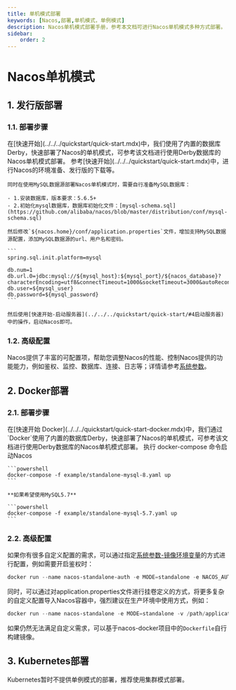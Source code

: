 ```yaml
---
title: 单机模式部署
keywords: [Nacos,部署,单机模式，单例模式]
description: Nacos单机模式部署手册，参考本文档可进行Nacos单机模式多种方式部署。
sidebar:
    order: 2
---
```


# Nacos单机模式

## 1. 发行版部署

### 1.1. 部署步骤

<Tabs>
  <TabItem label="使用Derby数据库">
    在[快速开始](../../../quickstart/quick-start.mdx)中，我们使用了内置的数据库Derby，快速部署了Nacos的单机模式，可参考该文档进行使用Derby数据库的Nacos单机模式部署。
  </TabItem>
  <TabItem label="使用MySQL数据库">
    参考[快速开始](../../../quickstart/quick-start.mdx)中，进行Nacos的环境准备、发行版的下载等。

    同时在使用MySQL数据源部署Nacos单机模式时，需要自行准备MySQL数据库：

    - 1.安装数据库，版本要求：5.6.5+
    - 2.初始化mysql数据库，数据库初始化文件：[mysql-schema.sql](https://github.com/alibaba/nacos/blob/master/distribution/conf/mysql-schema.sql)

    然后修改`${nacos.home}/conf/application.properties`文件，增加支持MySQL数据源配置，添加MySQL数据源的url、用户名和密码。

    ```
    spring.sql.init.platform=mysql

    db.num=1
    db.url.0=jdbc:mysql://${mysql_host}:${mysql_port}/${nacos_database}?characterEncoding=utf8&connectTimeout=1000&socketTimeout=3000&autoReconnect=true
    db.user=${mysql_user}
    db.password=${mysql_password}
    ```

    然后使用[快速开始-启动服务器](../../../quickstart/quick-start/#4启动服务器)中的操作，启动Nacos即可。
  </TabItem>
</Tabs>

### 1.2. 高级配置

Nacos提供了丰富的可配置项，帮助您调整Nacos的性能、控制Nacos提供的功能能力，例如鉴权、监控、数据库、连接、日志等；详情请参考[系统参数](../system-configurations.md)。

## 2. Docker部署

### 2.1. 部署步骤

<Tabs>
  <TabItem label="使用Derby数据库">
    在[快速开始 Docker](../../../quickstart/quick-start-docker.mdx)中，我们通过`Docker`使用了内置的数据库Derby，快速部署了Nacos的单机模式，可参考该文档进行使用Derby数据库的Nacos单机模式部署。
  </TabItem>
  <TabItem label="使用MySQL数据库">
    执行 docker-compose 命令启动Nacos

    ```powershell
    docker-compose -f example/standalone-mysql-8.yaml up
    ```

    **如果希望使用MySQL5.7**

    ```powershell
    docker-compose -f example/standalone-mysql-5.7.yaml up
    ```
  </TabItem>
</Tabs>

### 2.2. 高级配置

如果你有很多自定义配置的需求，可以通过指定[系统参数-镜像环境变量](../system-configurations/#2-镜像环境变量)的方式进行配置，例如需要开启鉴权时：

```powershell
docker run --name nacos-standalone-auth -e MODE=standalone -e NACOS_AUTH_ENABLE=true -e NACOS_AUTH_TOKEN=${customToken} -e NACOS_AUTH_IDENTITY_KEY=${customKey} NACOS_AUTH_IDENTITY_VALUE=${customValue} -p 8848:8848 -d -p 9848:9848  nacos/nacos-server:latest
```

同时，可以通过对application.properties文件进行挂卷定义的方式，将更多复杂的自定义配置导入Nacos容器中，强烈建议在生产环境中使用方式，例如：

```powershell
docker run --name nacos-standalone -e MODE=standalone -v /path/application.properties:/home/nacos/conf/application.properties -p 8848:8848 -d -p 9848:9848  nacos/nacos-server:latest
```

如果仍然无法满足自定义需求，可以基于nacos-docker项目中的`Dockerfile`自行构建镜像。

## 3. Kubernetes部署

Kubernetes暂时不提供单例模式的部署，推荐使用集群模式部署。